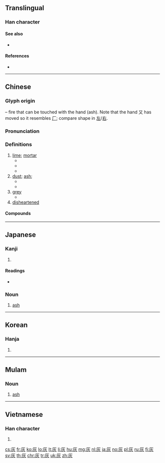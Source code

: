 {{character info/new}}
==Translingual==
{{stroke order|strokes=6}}

===Han character===
{{Han char|rn=86|rad=火|as=02|sn=6|four=71289|canj=KF|ids=⿸𠂇火 <small>(GTKV)</small>,⿸厂火 <small>(J)</small>}}

====See also====
* {{l|mul|炭}} <!-- visually similar -->

====References====
* {{Han ref|kx=0665.090|dkj=18859|dj=1075.050|hdz=32188.040|uh=7070|ud=28784|bh=A6C7|bd=42695}}

----

==Chinese==
{{zh-forms}}

===Glyph origin===
{{Han etym}}
{{Han compound|又|t1=hand|火|t2=fire|ls=ic}} – fire that can be touched with the hand (ash). Note that the hand 又 has moved so it resembles [[厂]]; compare shape in [[左]]/[[右]].

===Pronunciation===
{{zh-pron
|m=huī
|c=fui1
|h=pfs=fôi
|md=ŭ
|mn=hoe/he
|w=1hue
|mc=y
|oc=y
|cat=n,a
}}

===Definitions===
{{zh-hanzi}}

# [[lime]]; [[mortar]]
#* {{zh-l|灰泥|plaster, mortar}}
#* {{zh-l|石灰|lime}}
#* {{zh-l|灰岩|limestone}}
# [[dust]]; [[ash]];
#* {{zh-x|電腦 屏幕 上 有 一 層 '''灰'''。|There's a layer of '''dust''' on the computer screen.}}
#* {{zh-x|他 吹 乾淨 這 本 書 上 的 '''灰'''。|He blew out the '''dust''' on the book.}}
# [[grey]]
#* {{zh-l|灰色|gray color}}
# [[disheartened]]

====Compounds====
{{der5
|{{zh-l|灰暗}}
|{{zh-l|灰白}}
|{{zh-l|灰不喇唧}}
|{{zh-l|灰布喇唧的}}
|{{zh-l|灰不蹓丟}}
|{{zh-l|灰不蹓秋}}
|{{zh-l|灰塵}}
|{{zh-l|灰飛菸滅}}
|{{zh-l|灰飛煙滅}}
|{{zh-l|灰燼}}
|{{zh-l|灰燼}}
|{{zh-l|灰錳氧}}
|{{zh-l|灰色}}
|{{zh-l|灰鼠}}
|{{zh-l|灰頭土臉兒}}
|{{zh-l|灰心}}
|{{zh-l|灰塵}}
}}

{{zh-cat|Beginning|Colors}}

----

==Japanese==

===Kanji===
{{ja-kanji|grade=6|rs=火02}}

# {{defn|lang=ja|sort=火02}}

====Readings====
* {{ja-readings|goon=[[け]] (ke) {{non-joyo-reading}}|kanon=[[かい]] (kai)|kanyoon=[[けい]] (kei) {{non-joyo-reading}}|kun=[[はい]] (hai)}}

===Noun===
{{ja-noun|はい}}

# [[ash]]

----

==Korean==

===Hanja===
{{ko-hanja|hangeul=회|eumhun=|mr=hoe|y=hoy}}

# {{defn|lang=ko|sort=火02}}

----

==Mulam==

===Noun===
{{head|mlm|noun|tr=pu1}}

# [[ash]]

----

==Vietnamese==

===Han character===
{{vi-hantu|[[hôi]], [[hoi]], [[khôi]], [[vôi]], [[hui]]|rs=火02}}

# {{defn|lang=vi|sort=火02}}

[[cs:灰]]
[[fr:灰]]
[[ko:灰]]
[[lo:灰]]
[[lt:灰]]
[[li:灰]]
[[hu:灰]]
[[mg:灰]]
[[nl:灰]]
[[ja:灰]]
[[no:灰]]
[[pl:灰]]
[[ru:灰]]
[[fi:灰]]
[[sv:灰]]
[[th:灰]]
[[chr:灰]]
[[tr:灰]]
[[uk:灰]]
[[zh:灰]]